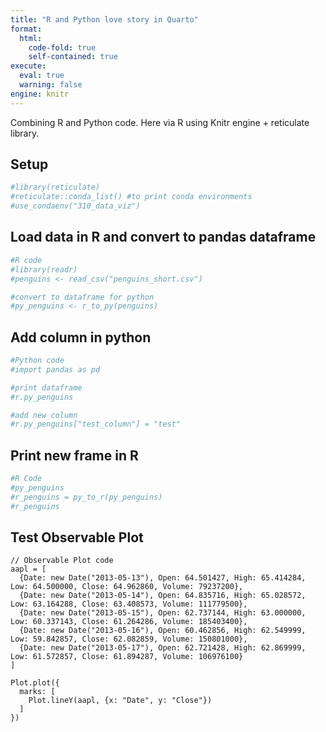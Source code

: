 ```yaml
---
title: "R and Python love story in Quarto"
format:
  html:
    code-fold: true
    self-contained: true
execute:
  eval: true
  warning: false
engine: knitr
---
```


Combining R and Python code. Here via R using Knitr engine + reticulate library.

## Setup

```r
#library(reticulate)
#reticulate::conda_list() #to print conda environments
#use_condaenv("310_data_viz")
```

## Load data in R and convert to pandas dataframe

```r
#R code
#library(readr)
#penguins <- read_csv("penguins_short.csv")

#convert to dataframe for python
#py_penguins <- r_to_py(penguins)
```

## Add column in python

```python
#Python code
#import pandas as pd

#print dataframe
#r.py_penguins

#add new column
#r.py_penguins["test_column"] = "test"
```

## Print new frame in R

```r
#R Code
#py_penguins
#r_penguins = py_to_r(py_penguins)
#r_penguins
```

## Test Observable Plot

```ojs
// Observable Plot code
aapl = [
  {Date: new Date("2013-05-13"), Open: 64.501427, High: 65.414284, Low: 64.500000, Close: 64.962860, Volume: 79237200},
  {Date: new Date("2013-05-14"), Open: 64.835716, High: 65.028572, Low: 63.164288, Close: 63.408573, Volume: 111779500},
  {Date: new Date("2013-05-15"), Open: 62.737144, High: 63.000000, Low: 60.337143, Close: 61.264286, Volume: 185403400},
  {Date: new Date("2013-05-16"), Open: 60.462856, High: 62.549999, Low: 59.842857, Close: 62.082859, Volume: 150801000},
  {Date: new Date("2013-05-17"), Open: 62.721428, High: 62.869999, Low: 61.572857, Close: 61.894287, Volume: 106976100}
]

Plot.plot({
  marks: [
    Plot.lineY(aapl, {x: "Date", y: "Close"})
  ]
})
```
